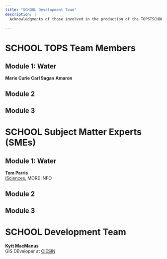 ```yaml
---
title: "SCHOOL Development Team"
description: |
  Acknowledgments of those involved in the production of the TOPSTSCHOOL Modules

---
```


# SCHOOL TOPS Team Members
## Module 1: Water
**Marie Curie**
**Carl Sagan**
**Amaron**

## Module 2
## Module 3

# SCHOOL Subject Matter Experts (SMEs)
## Module 1: Water
**Tom Parris**\
[iSciences](https://www.isciences.com/), MORE INFO

## Module 2
## Module 3

# SCHOOL Development Team
**Kytt MacManus**\
GIS DEveloper at [CIESIN](https://www.ciesin.columbia.edu/index.html)